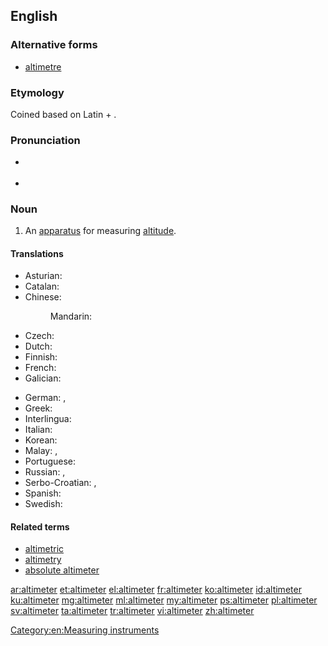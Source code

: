 ==English==

===Alternative forms===
* [[altimetre]]

===Etymology===
Coined based on Latin {{term|altus||high|lang=la}} + {{term|meter|lang=en}}.

===Pronunciation===
* {{a|UK}} {{enPR|əltĭmētər}}
* {{a|US}} {{enPR|əltəmētər}}

===Noun===
{{en-noun}}

# An [[apparatus]] for measuring [[altitude]].

====Translations====
{{trans-top|an apparatus for measuring altitude}}
* Asturian: {{t-|ast|altímetru|m}}
* Catalan: {{t-|ca|altímetre|m}}
* Chinese:
*: Mandarin: {{t|cmn|测高仪}}
* Czech: {{t-|cs|výškoměr|m}}
* Dutch: {{t-|nl|hoogtemeter|m}}
* Finnish: {{t-|fi|korkeusmittari}}
* French: {{t+|fr|altimètre|m}}
* Galician: {{t-|gl|altímetro|m}}
{{trans-mid}}
* German: {{t-|de|Höhenmesser|m}}, {{t-|de|Altimeter|n}}
* Greek: {{t+|el|υψόμετρο|n|tr=ipsómetro}}
* Interlingua: {{t-|ia|altimetro}}
* Italian: {{t-|it|altimetro|m}}
* Korean: {{t+|ko|고도계|tr=godoge|sc=Kore}}
* Malay: {{t|ms|jangka tinggi}}, {{t|ms|altimeter}}
* Portuguese: {{t+|pt|altímetro|m}}
* Russian: {{t+|ru|альтиметр|m|sc=Cyrl|tr=al'timétr}}, {{t+|ru|высотомер|m|sc=Cyrl|tr=vysotomér}}
* Serbo-Croatian: {{t-|sh|visinomjer|m|alt=vȉsinomjēr}}, {{t-|sh|altimetar|m|alt=àltimetar}}
* Spanish: {{t+|es|altímetro|m}}
* Swedish: {{t-|sv|höjdmätare|c}}
{{trans-bottom}}

====Related terms====
* [[altimetric]]
* [[altimetry]]
* [[absolute altimeter]]

[[Category:en:Measuring instruments]]

[[ar:altimeter]]
[[et:altimeter]]
[[el:altimeter]]
[[fr:altimeter]]
[[ko:altimeter]]
[[id:altimeter]]
[[ku:altimeter]]
[[mg:altimeter]]
[[ml:altimeter]]
[[my:altimeter]]
[[ps:altimeter]]
[[pl:altimeter]]
[[sv:altimeter]]
[[ta:altimeter]]
[[tr:altimeter]]
[[vi:altimeter]]
[[zh:altimeter]]